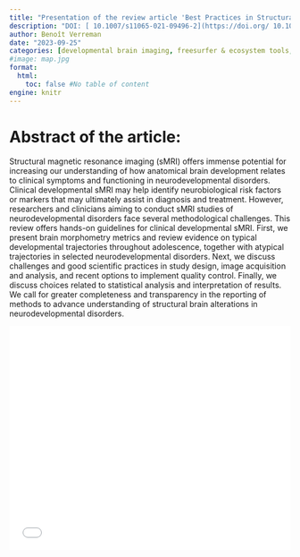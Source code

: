 ```yaml
---
title: "Presentation of the review article 'Best Practices in Structural Neuroimaging of Neurodevelopmental Disorders'"
description: "DOI: [ 10.1007/s11065-021-09496-2](https://doi.org/ 10.1007/s11065-021-09496-2){target='_blank'}"
author: Benoît Verreman
date: "2023-09-25"
categories: [developmental brain imaging, freesurfer & ecosystem tools, mri techniques & modalities, neurodevelopmental disorders, quality assurance & control, study design & methodology & scalability]
#image: map.jpg
format:
  html:
    toc: false #No table of content
engine: knitr
---
```


# Abstract of the article:

Structural magnetic resonance imaging (sMRI) offers immense potential for increasing our understanding of how anatomical brain development relates to clinical symptoms and functioning in neurodevelopmental disorders. Clinical developmental sMRI may help identify neurobiological risk factors or markers that may ultimately assist in diagnosis and treatment. However, researchers and clinicians aiming to conduct sMRI studies of neurodevelopmental disorders face several methodological challenges. This review offers hands-on guidelines for clinical developmental sMRI. First, we present brain morphometry metrics and review evidence on typical developmental trajectories throughout adolescence, together with atypical trajectories in selected neurodevelopmental disorders. Next, we discuss challenges and good scientific practices in study design, image acquisition and analysis, and recent options to implement quality control. Finally, we discuss choices related to statistical analysis and interpretation of results. We call for greater completeness and transparency in the reporting of methods to advance understanding of structural brain alterations in neurodevelopmental disorders. 



![](../../../docs/journalclub/pdfs/2023_09_25_Benoit_NeuroImagingPractices.pdf){width=100% height=400}